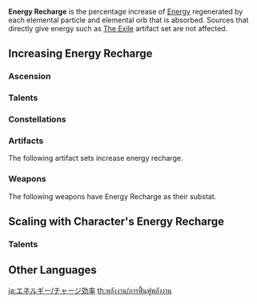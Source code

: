 {{CustomTabs
|tab1 = Overview
|tab2 = Enemy Drops
|tab3 = Energy Recharge
}}
{{Terminology Infobox
|title        = Energy Recharge
|image        = Icon Attribute Energy Recharge.png
|type         = Attributes
|type2        = Combat
|type3        = Game Systems
}}
'''Energy Recharge''' is the percentage increase of [[Energy]] regenerated by each elemental particle and elemental orb that is absorbed. Sources that directly give energy such as [[The Exile]] artifact set are not affected.

==Increasing Energy Recharge==
===Ascension===
{{Characters by Ascension Stat Table|Energy Recharge}}

===Talents===
{{Talents by Category Table|Energy Recharge Talents}}

===Constellations===
{{Constellations by Category Table|Energy Recharge Constellations}}

===Artifacts===
The following artifact sets increase energy recharge.
{{Artifacts by Category Table|Energy Recharge Artifacts}}

===Weapons===
The following weapons have Energy Recharge as their substat.
{{Weapons by Category Table|Energy Recharge Substat Weapons}}

==Scaling with Character's Energy Recharge==
===Talents===
{{Talents by Category Table|Energy Recharge Scaling Talents}}

==Other Languages==
{{Other Languages
|en      = Energy Recharge
|zhs     = 元素充能效率
|zhs_rm  = Yuánsù Chōngnéng Xiàolǜ
|zht     = 元素充能效率
|zht_rm  = Yuánsù Chōngnéng Xiàolǜ
|zh_tl   = Elemental Energy Charging Efficiency
|ja      = 元素チャージ効率
|ja_rm   = Genso Chaaji Souritsu
|ja_tl   = Elemental Charge Efficiency
|ko      = 원소 충전 효율
|ko_rm   = Wonso Chungjeon Hyoyul
|ko_tl   = Energy Charge Efficiency
|es      = Recarga de Energía
|es_tl   = Energy Recharge
|fr      = Recharge d'énergie
|fr_tl   = Energy Recharge
|ru      = {{tt|Восст.|Восстановление}} энергии
|ru_tl   = Energy Renewal
|th      = การฟื้นฟูพลังงาน
|th_rm   = 
|th_tl   = 
|vi      = Hiệu Quả Nạp Nguyên Tố
|vi_tl   = 
|de      = Aufladerate
|de_tl   = Charging Rate
|id      = Energy Recharge
|pt      = Recarga de Energia
|pt_tl   = Energy Recharge
|tr      = Enerji Yüklemesi
|tr_tl   = 
|it      = Ricarica di energia
|it_tl   = 
}}

{{Genshin Navbox|state=collapsed}}
{{Attribute Navbox}}
{{Combat Navbox|state=collapsed}}

[[ja:エネルギー/チャージ効率]]
[[th:พลังงาน/การฟื้นฟูพลังงาน]]